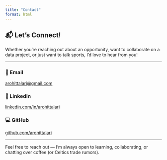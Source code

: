 ```yaml
---
title: "Contact"
format: html
---
```


## 📬 Let's Connect!

Whether you're reaching out about an opportunity, want to collaborate on a data project, or just want to talk sports, I'd love to hear from you!

---

### 📧 Email  
[arohittalari@gmail.com](mailto:arohittalari@gmail.com)

### 💼 LinkedIn  
[linkedin.com/in/arohittalari](https://www.linkedin.com/in/arohittalari)

### 💻 GitHub  
[github.com/arohittalari](https://github.com/arohittalari)

---

Feel free to reach out — I'm always open to learning, collaborating, or chatting over coffee (or Celtics trade rumors).

